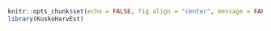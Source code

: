 
```r
knitr::opts_chunk$set(echo = FALSE, fig.align = "center", message = FALSE, warning = FALSE, fig.pos = "H", out.extra = "")
library(KuskoHarvEst)
```
